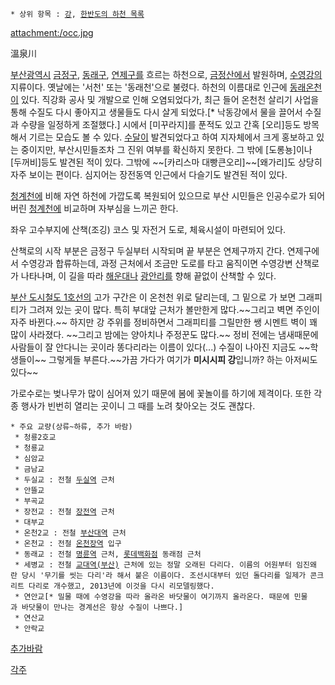  * 상위 항목 : [[강]], [[한반도의 하천 목록]]

attachment:/occ.jpg

溫泉川

[[부산광역시]] [[금정구]], [[동래구]], [[연제구]]를 흐르는 하천으로, [[금정산]]에서 발원하며, [[수영강]]의 지류이다. 옛날에는 '서천' 또는 '동래천'으로 불렸다. 하천의 이름대로 인근에 [[동래온천]]이 있다.
직강화 공사 및 개발으로 인해 오염되었다가, 최근 들어 온천천 살리기 사업을 통해 수질도 다시 좋아지고 생물들도 다시 살게 되었다.[* 낙동강에서 물을 끌어서 수질과 수량을 일정하게 조절했다.] 시에서 [미꾸라지]를 푼적도 있고 간혹 [오리]등도 방목해서 기르는 모습도 볼 수 있다. [[수달]]이 발견되었다고 하여 지자체에서 크게 홍보하고 있는 중이지만, 부산시민들조차 그 진위 여부를 확신하지 못한다. 그 밖에 [도롱뇽]이나 [두꺼비]등도 발견된 적이 있다. 그밖에 ~~[카리스마 대빵큰오리]~~[왜가리]도 상당히 자주 보이는 편이다. 심지어는 장전동역 인근에서 다슬기도 발견된 적이 있다.

[[청계천]]에 비해 자연 하천에 가깝도록 복원되어 있으므로 부산 시민들은 인공수로가 되어버린 [[청계천]]에 비교하며 자부심을 느끼곤 한다.

좌우 고수부지에 산책(조깅) 코스 및 자전거 도로, 체육시설이 마련되어 있다.

산책로의 시작 부분은 금정구 두실부터 시작되며 끝 부분은 연제구까지 간다. 연제구에서 수영강과 합류하는데, 과정 근처에서 조금만 도로를 타고 움직이면 수영강변 산책로가 나타나며, 이 길을 따라 [[해운대]]나 [[광안리]]를 향해 끝없이 산책할 수 있다.

[[부산 도시철도 1호선]]의 고가 구간은 이 온천천 위로 달리는데, 그 밑으로 가 보면 그래피티가 그려져 있는 곳이 많다. 특히 부대앞 근처가 볼만한게 많다.~~그리고 벽면 주인이 자주 바뀐다.~~ 하지만 강 주위를 정비하면서 그래피티를 그릴만한 쌩 시멘트 벽이 꽤 많이 사라졌다.  ~~그리고 밤에는 양아치나 주정꾼도 많다.~~ 정비 전에는 냄새때문에 사람들이 잘 안다니는 곳이라 똥다리라는 이름이 있다(...) 수질이 나아진 지금도 ~~학생들이~~ 그렇게들 부른다.~~가끔 가다가 여기가 '''미시시피 강'''입니까? 하는 아저씨도 있다~~

가로수로는 벚나무가 많이 심어져 있기 때문에 봄에 꽃놀이를 하기에 제격이다. 또한 각종 행사가 빈번히 열리는 곳이니 그 때를 노려 찾아오는 것도 괜찮다.

 * 주요 교량(상류~하류, 추가 바람)
  * 청룡2호교
  * 청룡교
  * 심암교
  * 금남교
  * 두실교 : 전철 [[두실역]] 근처
  * 안뜰교
  * 부곡교
  * 장전교 : 전철 [[장전역]] 근처
  * 대부교
  * 온천2교 : 전철 [[부산대역]] 근처
  * 온천교 : 전철 [[온천장역]] 입구 
  * 동래교 : 전철 [[명륜역]] 근처, [[롯데백화점]] 동래점 근처
  * 세병교 : 전철 [[교대역(부산)]] 근처에 있는 정말 오래된 다리다. 이름의 어원부터 임진왜란 당시 '무기를 씻는 다리'라 해서 붙은 이름이다. 조선시대부터 있던 돌다리를 일제가 콘크리트 다리로 개수했고, 2013년에 이것을 다시 리모델링했다.
  * 연안교[* 밀물 때에 수영강을 따라 올라온 바닷물이 여기까지 올라온다. 때문에 민물과 바닷물이 만나는 경계선은 항상 수질이 나쁘다.]
  * 연산교
  * 안락교

[[추가바람]]

[[각주]]
